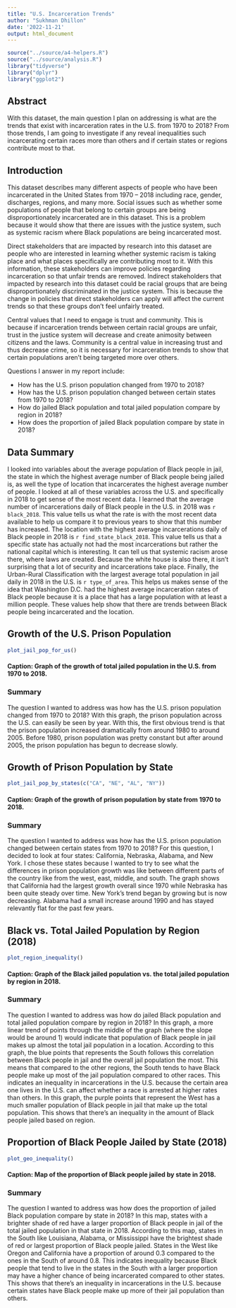 ```yaml
---
title: "U.S. Incarceration Trends"
author: "Sukhman Dhillon"
date: '2022-11-21'
output: html_document
---
```


```r
source("../source/a4-helpers.R")
source("../source/analysis.R")
library("tidyverse")
library("dplyr")
library("ggplot2")
```

## Abstract 
With this dataset, the main question I plan on addressing is what are the trends that exist with incarceration rates in the U.S. from 1970 to 2018? From those trends, I am going to investigate if any reveal inequalities such incarcerating certain races more than others and if certain states or regions contribute most to that.

## Introduction 
This dataset describes many different aspects of people who have been incarcerated in the United States from 1970 – 2018 including race, gender, discharges, regions, and many more. Social issues such as whether some populations of people that belong to certain groups are being disproportionately incarcerated are in this dataset. This is a problem because it would show that there are issues with the justice system, such as systemic racism where Black populations are being incarcerated most.

Direct stakeholders that are impacted by research into this dataset are people who are interested in learning whether systemic racism is taking place and what places specifically are contributing most to it. With this information, these stakeholders can improve policies regarding incarceration so that unfair trends are removed. Indirect stakeholders that impacted by research into this dataset could be racial groups that are being disproportionately discriminated in the justice system. This is because the change in policies that direct stakeholders can apply will affect the current trends so that these groups don’t feel unfairly treated.

Central values that I need to engage is trust and community. This is because if incarceration trends between certain racial groups are unfair, trust in the justice system will decrease and create animosity between citizens and the laws. Community is a central value in increasing trust and thus decrease crime, so it is necessary for incarceration trends to show that certain populations aren’t being targeted more over others.

Questions I answer in my report include:

* How has the U.S. prison population changed from 1970 to 2018?
* How has the U.S. prison population changed between certain states from 1970 to 2018?
* How do jailed Black population and total jailed population compare by region in 2018?
* How does the proportion of jailed Black population compare by state in 2018?


## Data Summary 
I looked into variables about the average population of Black people in jail, the state in which the highest average number of Black people being jailed is, as well the type of location that incarcerates the highest average number of people. I looked at all of these variables across the U.S. and specifically in 2018 to get sense of the most recent data. I learned that the average number of incarcerations daily of Black people in the U.S. in 2018 was `r black_2018`. This value tells us what the rate is with the most recent data available to help us compare it to previous years to show that this number has increased. The location with the highest average incarcerations daily of Black people in 2018 is `r find_state_black_2018`. This value tells us that a specific state has actually not had the most incarcerations but rather the national capital which is interesting. It can tell us that systemic racism arose there, where laws are created. Because the white house is also there, it isn't surprising that a lot of security and incarcerations take place. Finally, the Urban-Rural Classification with the largest average total population in jail daily in 2018 in the U.S. is `r type_of_area`. This helps us makes sense of the idea that Washington D.C. had the highest average incarceration rates of Black people because it is a place that has a large population with at least a million people. These values help show that there are trends between Black people being incarcerated and the location.

## Growth of the U.S. Prison Population

```r
plot_jail_pop_for_us()
```

#### Caption: Graph of the growth of total jailed population in the U.S. from 1970 to 2018.

### Summary
The question I wanted to address was how has the U.S. prison population changed from 1970 to 2018? With this graph, the prison population across the U.S. can easily be seen by year. With this, the first obvious trend is that the prison population increased dramatically from around 1980 to around 2005. Before 1980, prison population was pretty constant but after around 2005, the prison population has begun to decrease slowly.

## Growth of Prison Population by State 

```r
plot_jail_pop_by_states(c("CA", "NE", "AL", "NY"))
```

#### Caption: Graph of the growth of prison population by state from 1970 to 2018.

### Summary
The question I wanted to address was how has the U.S. prison population changed between certain states from 1970 to 2018? For this question, I decided to look at four states: California, Nebraska, Alabama, and New York. I chose these states because I wanted to try to see what the differences in prison population growth was like between different parts of the country like from the west, east, middle, and south. The graph shows that California had the largest growth overall since 1970 while Nebraska has been quite steady over time. New York's trend began by growing but is now decreasing. Alabama had a small increase around 1990 and has stayed relevantly flat for the past few years.

## Black vs. Total Jailed Population by Region (2018)

```r
plot_region_inequality()
```

#### Caption: Graph of the Black jailed population vs. the total jailed population by region in 2018.

### Summary
The question I wanted to address was how do jailed Black population and total jailed population compare by region in 2018? In this graph, a more linear trend of points through the middle of the graph (where the slope would be around 1) would indicate that population of Black people in jail makes up almost the total jail population in a location. According to this graph, the blue points that represents the South follows this correlation between Black people in jail and the overall jail population the most. This means that compared to the other regions, the South tends to have Black people make up most of the jail population compared to other races. This indicates an inequality in incarcerations in the U.S. because the certain area one lives in the U.S. can affect whether a race is arrested at higher rates than others. In this graph, the purple points that represent the West has a much smaller population of Black people in jail that make up the total population. This shows that there's an inequality in the amount of Black people jailed based on region.

## Proportion of Black People Jailed by State (2018)

```r
plot_geo_inequality()
```

#### Caption: Map of the proportion of Black people jailed by state in 2018.

### Summary
The question I wanted to address was how does the proportion of jailed Black population compare by state in 2018? In this map, states with a brighter shade of red have a larger proportion of Black people in jail of the total jailed population in that state in 2018. According to this map, states in the South like Louisiana, Alabama, or Mississippi have the brightest shade of red or largest proportion of Black people jailed. States in the West like Oregon and California have a proportion of around 0.3 compared to the ones in the South of around 0.8. This indicates inequality because Black people that tend to live in the states in the South with a larger proportion may have a higher chance of being incarcerated compared to other states. This shows that there's an inequality in incarcerations in the U.S. because certain states have Black people make up more of their jail population than others.
